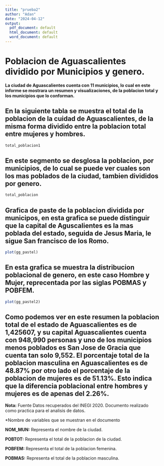```yaml
---
title: "prueba2"
author: "Adan"
date: "2024-04-12"
output:
  pdf_document: default
  html_document: default
  word_document: default
---
```


# Poblacion de Aguascalientes dividido por Municipios y genero.

**La ciudad de Aguascalientes cuenta con 11 municipios, lo cual en este informe se mostrara un resumen y visualizaciones, de la poblacion total y los municipios que lo conforman.**

## En la siguiente tabla se muestra el total de la poblacion de la cuidad de Aguascalientes, de la misma forma dividido entre la poblacion total entre mujeres y hombres.

```r
total_poblacion1

```

## En este segmento se desglosa la poblacion, por municipios, de lo cual se puede ver cuales son los mas poblados de la ciudad, tambien divididos por genero.

```r
total_poblacion

```

## Grafica de paste de la poblacion dividida por municipos, en esta grafica se puede distinguir que la capital de Aguscalientes es la mas poblada del estado, seguida de Jesus Maria, le sigue San francisco de los Romo.

```r
plot(gg_pastel)

```

## En esta grafica se muestra la distribucion poblacional de genero, en este caso Hombre y Mujer, reprecentada por las siglas POBMAS y POBFEM.

```r
plot(gg_pastel2)

```

## Como podemos ver en este resumen la poblacion total de el estado de Aguascalientes es de 1,425607, y su capital Aguascalientes cuenta con 948,990 personas y uno de los municipios menos poblados es San Jose de Gracia que cuenta tan solo 9,552. El porcentaje total de la poblacion masculina en Aguascalientes es de 48.87% por otro lado el porcentaje de la poblacion de mujeres es de 51.13%. Esto indica que la diferencia poblacional entre hombres y mujeres es de apenas del 2.26%.

**Nota:** Fuente Datos recuperados del INEGI 2020. Documento realizado como practica para el analisis de datos.

\*Nombre de variables que se muestran en el documento

**NOM_MUN:** Representa el nombre de la ciudad.

**POBTOT:** Representa el total de la poblacion de la ciudad.

**POBFEM:** Representa el total de la poblacion femenina.

**POBMAS:** Representa el total de la poblacion masculina.

